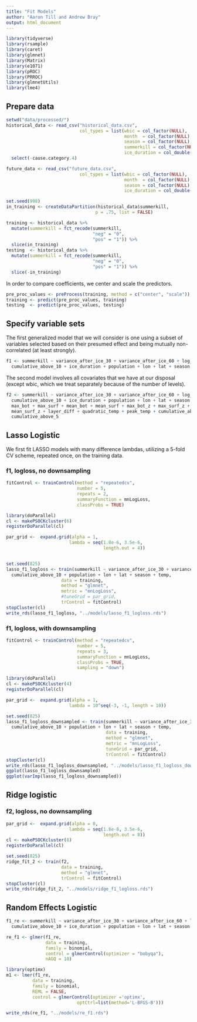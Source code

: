 ```yaml
---
title: "Fit Models"
author: "Aaron Till and Andrew Bray"
output: html_document
---
```


```r
library(tidyverse)
library(rsample)
library(caret)
library(glmnet)
library(Matrix)
library(e1071)
library(pROC)
library(PRROC) 
library(glmnetUtils)
library(lme4)
```

## Prepare data

```r
setwd("data/processed/")
historical_data <- read_csv("historical_data.csv",
                            col_types = list(wbic = col_factor(NULL),
                                             month  = col_factor(NULL),
                                             season = col_factor(NULL),
                                             summerkill = col_factor(NULL),
                                             ice_duration = col_double())) %>%
  select(-cause.category.4)

future_data <- read_csv("future_data.csv",
                            col_types = list(wbic = col_factor(NULL),
                                             month  = col_factor(NULL),
                                             season = col_factor(NULL),
                                             ice_duration = col_double()))
```

```r
set.seed(998)
in_training <- createDataPartition(historical_data$summerkill,
                                  p = .75, list = FALSE)

training <- historical_data %>%
  mutate(summerkill = fct_recode(summerkill,
                                 "neg" = "0",
                                 "pos" = "1")) %>%
  slice(in_training)
testing  <- historical_data %>%
  mutate(summerkill = fct_recode(summerkill,
                                 "neg" = "0",
                                 "pos" = "1")) %>%
  slice(-in_training)
```

In order to compare coefficients, we center and scale the predictors.

```r
pre_proc_values <- preProcess(training, method = c("center", "scale"))
training <- predict(pre_proc_values, training)
testing  <- predict(pre_proc_values, testing)
```


## Specify variable sets

The first generalized model that we will consider is one using a subset of variables
selected based on their presumed effect and being mutually non-correlated (at least
strongly).

```r
f1 <- summerkill ~ variance_after_ice_30 + variance_after_ice_60 + log_schmidt +
  cumulative_above_10 + ice_duration + population + lon + lat + season + temp
```

The second model involves all covariates that we have at our disposal (except wbic,
which we treat separately because of the number of levels).

```r
f2 <- summerkill ~ variance_after_ice_30 + variance_after_ice_60 + log_schmidt +
  cumulative_above_10 + ice_duration + population + lon + lat + season + temp +
  max_bot + max_surf + mean_bot + mean_surf + max_bot_z + max_surf_z + mean_bot_z +
  mean_surf_z + layer_diff + quadratic_temp + peak_temp + cumulative_above_0 +
  cumulative_above_5
```


## Lasso Logistic

We first fit LASSO models with many difference lambdas, utilizing a 5-fold CV
scheme, repeated once, on the training data.

### f1, logloss, no downsampling

```r
fitControl <- trainControl(method = "repeatedcv",
                           number = 5,
                           repeats = 2,
                           summaryFunction = mnLogLoss,
                           classProbs = TRUE)

library(doParallel)
cl <- makePSOCKcluster(6)
registerDoParallel(cl)

par_grid <-  expand.grid(alpha = 1,
                        lambda = seq(1.8e-6, 3.5e-6, 
                                     length.out = 4))


set.seed(825)
lasso_f1_logloss <- train(summerkill ~ variance_after_ice_30 + variance_after_ice_60 + log_schmidt +
  cumulative_above_10 + population + lon + lat + season + temp, 
                     data = training, 
                     method = "glmnet", 
                     metric = "mnLogLoss",
                     #tuneGrid = par_grid,
                     trControl = fitControl)
stopCluster(cl)
write_rds(lasso_f1_logloss, "../models/lasso_f1_logloss.rds")
```

### f1, logloss, with downsampling

```r
fitControl <- trainControl(method = "repeatedcv",
                           number = 5,
                           repeats = 3,
                           summaryFunction = mnLogLoss,
                           classProbs = TRUE,
                           sampling = "down")

library(doParallel)
cl <- makePSOCKcluster(4)
registerDoParallel(cl)

par_grid <-  expand.grid(alpha = 1,
                        lambda = 10^seq(-3, -1, length = 10))

set.seed(825)
lasso_f1_logloss_downsampled <- train(summerkill ~ variance_after_ice_30 + variance_after_ice_60 + log_schmidt +
  cumulative_above_10 + population + lon + lat + season + temp, 
                                      data = training, 
                                      method = "glmnet", 
                                      metric = "mnLogLoss",
                                      tuneGrid = par_grid,
                                      trControl = fitControl)
stopCluster(cl)
write_rds(lasso_f1_logloss_downsampled, "../models/lasso_f1_logloss_downsampled.rds")
ggplot(lasso_f1_logloss_downsampled)
ggplot(varImp(lasso_f1_logloss_downsampled))
```


## Ridge logistic

### f2, logloss, no downsampling

```r
par_grid <-  expand.grid(alpha = 0,
                        lambda = seq(1.8e-8, 3.5e-6, 
                                     length.out = 8))
cl <- makePSOCKcluster(8)
registerDoParallel(cl)

set.seed(825)
ridge_fit_2 <- train(f2, 
                     data = training, 
                     method = "glmnet", 
                     trControl = fitControl)
stopCluster(cl)
write_rds(ridge_fit_2, "../models/ridge_f1_logloss.rds")
```


## Random Effects Logistic

```r
f1_re <- summerkill ~ variance_after_ice_30 + variance_after_ice_60 + log_schmidt +
  cumulative_above_10 + ice_duration + population + lon + lat + season + temp + (1 | wbic)
```

```r
re_f1 <- glmer(f1_re,
               data = training, 
               family = binomial, 
               control = glmerControl(optimizer = "bobyqa"),
               nAGQ = 10)

library(optimx)
m1 <- lmer(f1_re, 
          data = training,
          family = binomial,
          REML = FALSE, 
          control = glmerControl(optimizer ='optimx',
                           optCtrl=list(method='L-BFGS-B')))

write_rds(re_f1, "../models/re_f1.rds")
```

